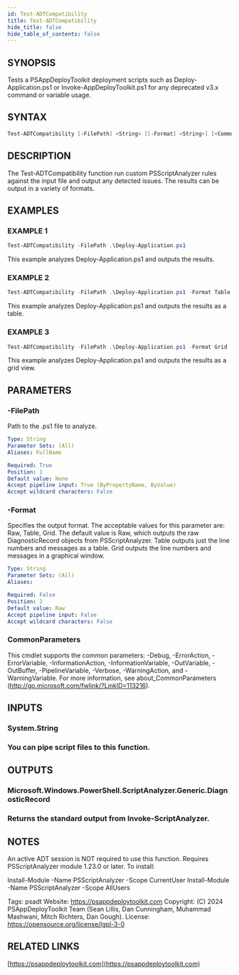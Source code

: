```yaml
---
id: Test-ADTCompatibility
title: Test-ADTCompatibility
hide_title: false
hide_table_of_contents: false
---
```


## SYNOPSIS

Tests a PSAppDeployToolkit deployment scripts such as Deploy-Application.ps1 or Invoke-AppDeployToolkit.ps1 for any deprecated v3.x command or variable usage.

## SYNTAX

```powershell
Test-ADTCompatibility [-FilePath] <String> [[-Format] <String>] [<CommonParameters>]
```

## DESCRIPTION

The Test-ADTCompatibility function run custom PSScriptAnalyzer rules against the input file and output any detected issues.
The results can be output in a variety of formats.

## EXAMPLES

### EXAMPLE 1

```powershell
Test-ADTCompatibility -FilePath .\Deploy-Application.ps1
```

This example analyzes Deploy-Application.ps1 and outputs the results.

### EXAMPLE 2

```powershell
Test-ADTCompatibility -FilePath .\Deploy-Application.ps1 -Format Table
```

This example analyzes Deploy-Application.ps1 and outputs the results as a table.

### EXAMPLE 3

```powershell
Test-ADTCompatibility -FilePath .\Deploy-Application.ps1 -Format Grid
```

This example analyzes Deploy-Application.ps1 and outputs the results as a grid view.

## PARAMETERS

### -FilePath

Path to the .ps1 file to analyze.

```yaml
Type: String
Parameter Sets: (All)
Aliases: FullName

Required: True
Position: 1
Default value: None
Accept pipeline input: True (ByPropertyName, ByValue)
Accept wildcard characters: False
```

### -Format

Specifies the output format.
The acceptable values for this parameter are: Raw, Table, Grid.
The default value is Raw, which outputs the raw DiagnosticRecord objects from PSScriptAnalyzer.
Table outputs just the line numbers and messages as a table.
Grid outputs the line numbers and messages in a graphical window.

```yaml
Type: String
Parameter Sets: (All)
Aliases:

Required: False
Position: 2
Default value: Raw
Accept pipeline input: False
Accept wildcard characters: False
```

### CommonParameters

This cmdlet supports the common parameters: -Debug, -ErrorAction, -ErrorVariable, -InformationAction, -InformationVariable, -OutVariable, -OutBuffer, -PipelineVariable, -Verbose, -WarningAction, and -WarningVariable.
For more information, see about_CommonParameters (http://go.microsoft.com/fwlink/?LinkID=113216).

## INPUTS

### System.String

### You can pipe script files to this function.
## OUTPUTS

### Microsoft.Windows.PowerShell.ScriptAnalyzer.Generic.DiagnosticRecord

### Returns the standard output from Invoke-ScriptAnalyzer.
## NOTES
An active ADT session is NOT required to use this function.
Requires PSScriptAnalyzer module 1.23.0 or later.
To install:

Install-Module -Name PSScriptAnalyzer -Scope CurrentUser
Install-Module -Name PSScriptAnalyzer -Scope AllUsers

Tags: psadt
Website: https://psappdeploytoolkit.com
Copyright: (C) 2024 PSAppDeployToolkit Team (Sean Lillis, Dan Cunningham, Muhammad Mashwani, Mitch Richters, Dan Gough).
License: https://opensource.org/license/lgpl-3-0

## RELATED LINKS

[https://psappdeploytoolkit.com](https://psappdeploytoolkit.com)
